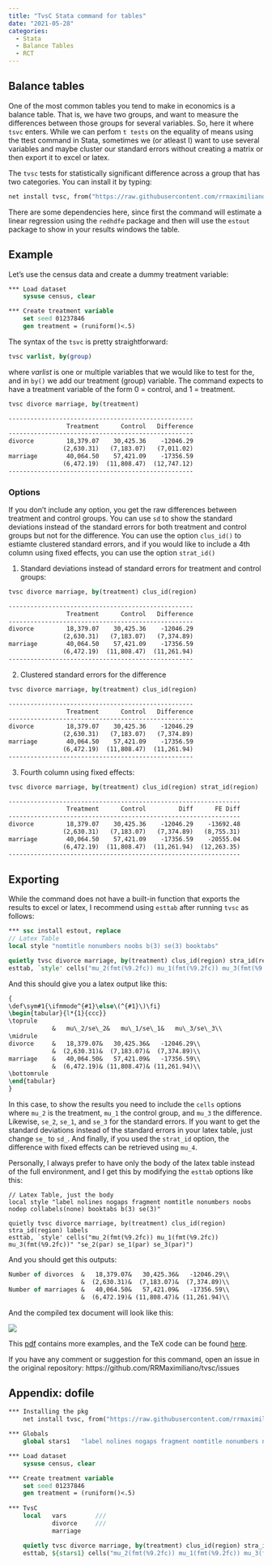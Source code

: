 ```yaml
---
title: "TvsC Stata command for tables"
date: "2021-05-28"
categories:
  - Stata
  - Balance Tables
  - RCT
---
```


## Balance tables

One of the most common tables you tend to make in economics is a balance table. That is, we have two groups, and want to measure the differences between those groups for several variables. So, here it where `tsvc` enters. While we can perfom `t tests` on the equality of means using the ttest command in Stata, sometimes we (or atleast I) want to use several variables and maybe cluster our standard errors without creating a matrix or then export it to excel or latex.

The `tvsc` tests for statistically significant difference across a group that has two categories. You can install it by typing:

```stata
net install tvsc, from("https://raw.githubusercontent.com/rrmaximiliano/tvsc/main") replace
```

There are some dependencies here, since first the command will estimate a linear regression using the `redhdfe` package and then will use the `estout` package to show in your results windows the table.

## Example

Let's use the census data and create a dummy treatment variable: 

```stata
*** Load dataset
    sysuse census, clear 

*** Create treatment variable
    set seed 01237846
    gen treatment = (runiform()<.5)
```

The syntax of the `tsvc` is pretty straightforward:

```stata
tvsc varlist, by(group)
```

where _varlist_ is one or multiple variables that we would like to test for the, and in `by()` we add our treatment (group) variable. The command expects to have a treatment variable of the form 0 = control, and 1 = treatment. 

```stata
tvsc divorce marriage, by(treatment)
```

```stata
---------------------------------------------------
                Treatment      Control   Difference
---------------------------------------------------
divorce         18,379.07    30,425.36    -12046.29
               (2,630.31)   (7,183.07)   (7,011.02)
marriage        40,064.50    57,421.09    -17356.59
               (6,472.19)  (11,808.47)  (12,747.12)
---------------------------------------------------
```

### Options

If you don't include any option, you get the raw differences between treatment and control groups. You can use `sd` to show the standard deviations instead of the standard errors for both treatment and control groups but not for the difference. You can use the option `clus_id()` to estiamte clustered standard errors, and if you would like to include a 4th column using fixed effects, you can use the option `strat_id()`

1. Standard deviations instead of standard errors for treatment and control groups: 

```stata
tvsc divorce marriage, by(treatment) clus_id(region)
```

```stata
---------------------------------------------------
                Treatment      Control   Difference
---------------------------------------------------
divorce         18,379.07    30,425.36    -12046.29
               (2,630.31)   (7,183.07)   (7,374.89)
marriage        40,064.50    57,421.09    -17356.59
               (6,472.19)  (11,808.47)  (11,261.94)
---------------------------------------------------
```

2. Clustered standard errors for the difference

```stata
tvsc divorce marriage, by(treatment) clus_id(region)
```

```stata
---------------------------------------------------
                Treatment      Control   Difference
---------------------------------------------------
divorce         18,379.07    30,425.36    -12046.29
               (2,630.31)   (7,183.07)   (7,374.89)
marriage        40,064.50    57,421.09    -17356.59
               (6,472.19)  (11,808.47)  (11,261.94)
---------------------------------------------------
```

3. Fourth column using fixed effects:

```stata
tvsc divorce marriage, by(treatment) clus_id(region) strat_id(region)
```

```stata
----------------------------------------------------------------
                Treatment      Control         Diff      FE Diff
----------------------------------------------------------------
divorce         18,379.07    30,425.36    -12046.29    -13692.48
               (2,630.31)   (7,183.07)   (7,374.89)   (8,755.31)
marriage        40,064.50    57,421.09    -17356.59    -20555.04
               (6,472.19)  (11,808.47)  (11,261.94)  (12,263.35)
----------------------------------------------------------------
```

## Exporting

While the command does not have a built-in function that exports the results to excel or latex, I recommend using `esttab` after running `tvsc` as follows:


```stata
*** ssc install estout, replace
// Latex Table
local style "nomtitle nonumbers noobs b(3) se(3) booktabs"

quietly tvsc divorce marriage, by(treatment) clus_id(region) stra_id(region) labels
esttab, `style' cells("mu_2(fmt(%9.2fc)) mu_1(fmt(%9.2fc)) mu_3(fmt(%9.2fc))" "se_2(par) se_1(par) se_3(par)") 
```

And this should give you a latex output like this:

```stata
{
\def\sym#1{\ifmmode^{#1}\else\(^{#1}\)\fi}
\begin{tabular}{l*{1}{ccc}}
\toprule
            &   mu\_2/se\_2&   mu\_1/se\_1&   mu\_3/se\_3\\
\midrule
divorce     &   18,379.07&   30,425.36&   -12046.29\\
            &  (2,630.31)&  (7,183.07)&  (7,374.89)\\
marriage    &   40,064.50&   57,421.09&   -17356.59\\
            &  (6,472.19)& (11,808.47)& (11,261.94)\\
\bottomrule
\end{tabular}
}
```

In this case, to show the results you need to include the `cells` options where `mu_2` is the treatment, `mu_1` the control group, and `mu_3` the difference. Likewise, `se_2`, `se_1`, and `se_3` for the standard errors. If you want to get the standard deviations instead of the standard errors in your latex table, just change `se_` to `sd_`. And finally, if you used the `strat_id` option, the difference with fixed effects can be retrieved using `mu_4`.  

Personally, I always prefer to have only the body of the latex table instead of the full environment, and I get this by modifying the `esttab` options like this:


```
// Latex Table, just the body
local style "label nolines nogaps fragment nomtitle nonumbers noobs nodep collabels(none) booktabs b(3) se(3)"

quietly tvsc divorce marriage, by(treatment) clus_id(region) stra_id(region) labels
esttab, `style' cells("mu_2(fmt(%9.2fc)) mu_1(fmt(%9.2fc)) mu_3(fmt(%9.2fc))" "se_2(par) se_1(par) se_3(par)") 
```

And you should get this outputs:

```stata
Number of divorces  &   18,379.07&   30,425.36&   -12046.29\\
                    &  (2,630.31)&  (7,183.07)&  (7,374.89)\\
Number of marriages &   40,064.50&   57,421.09&   -17356.59\\
                    &  (6,472.19)& (11,808.47)& (11,261.94)\\
```


And the compiled tex document will look like this:


![](figs/tab1.png)

This [pdf](https://rawcdn.githack.com/RRMaximiliano/tvsc/c1ad6118a944c4ae8dfa67a0f05a87bcce3911b9/outputs/00_index.pdf) contains more examples, and the TeX code can be found [here](https://github.com/RRMaximiliano/tvsc/blob/main/outputs/00_index.tex). 

If you have any comment or suggestion for this command, open an issue in the original repository: https://github.com/RRMaximiliano/tvsc/issues

## Appendix: dofile

```stata

*** Installing the pkg
    net install tvsc, from("https://raw.githubusercontent.com/rrmaximiliano/tvsc/main") replace

*** Globals
    global stars1	"label nolines nogaps fragment nomtitle nonumbers noobs nodep star(* 0.10 ** 0.05 *** 0.01) collabels(none) booktabs b(3) se(3)"

*** Load dataset
    sysuse census, clear 

*** Create treatment variable
    set seed 01237846
    gen treatment = (runiform()<.5)
   
*** TvsC
    local   vars        ///
            divorce     ///
            marriage

    quietly tvsc divorce marriage, by(treatment) clus_id(region) stra_id(region) labels
    esttab, ${stars1} cells("mu_2(fmt(%9.2fc)) mu_1(fmt(%9.2fc)) mu_3(fmt(%9.2fc))" "se_2(par) se_1(par) se_3(par)")

```


